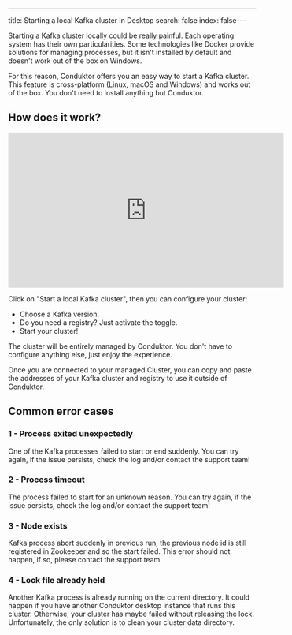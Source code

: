 ---
title: Starting a local Kafka cluster in Desktop
search: false
index: false---

Starting a Kafka cluster locally could be really painful. Each operating system has their own particularities. Some technologies like Docker provide solutions for managing processes, but it isn't installed by default and doesn't work out of the box on Windows.

For this reason, Conduktor offers you an easy way to start a Kafka cluster. This feature is cross-platform (Linux, macOS and Windows) and works out of the box. You don't need to install anything but Conduktor.

## How does it work?

<iframe width="560" height="315" src="https://www.youtube.com/embed/CHyl5jPVqV4" title="YouTube video player" frameBorder="0" allow="accelerometer; autoplay; clipboard-write; encrypted-media; gyroscope; picture-in-picture" allowFullScreen></iframe>

Click on "Start a local Kafka cluster", then you can configure your cluster:

- Choose a Kafka version.
- Do you need a registry? Just activate the toggle.
- Start your cluster!

The cluster will be entirely managed by Conduktor. You don't have to configure anything else, just enjoy the experience.

Once you are connected to your managed Cluster, you can copy and paste the addresses of your Kafka cluster and registry to use it outside of Conduktor.

## Common error cases

### 1 - Process exited unexpectedly

One of the Kafka processes failed to start or end suddenly. You can try again, if the issue persists, check the log and/or contact the support team!

### 2 - Process timeout

The process failed to start for an unknown reason. You can try again, if the issue persists, check the log and/or contact the support team!

### 3 - Node exists

Kafka process abort suddenly in previous run, the previous node id is still registered in Zookeeper and so the start failed. This error should not happen, if so, please contact the support team.

### 4 - Lock file already held

Another Kafka process is already running on the current directory. It could happen if you have another Conduktor desktop instance that runs this cluster. Otherwise, your cluster has maybe failed without releasing the lock. Unfortunately, the only solution is to clean your cluster data directory.
